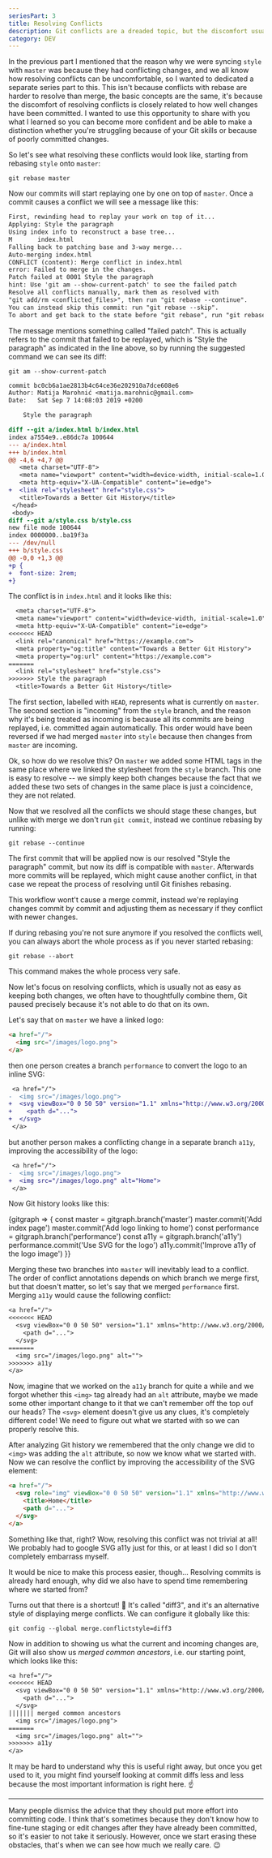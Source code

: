 ```yaml
---
seriesPart: 3
title: Resolving Conflicts
description: Git conflicts are a dreaded topic, but the discomfort usually stems from the fact that they are unexpected. So let's talk about them here, very expectedly.
category: DEV
---
```


In the previous part I mentioned that the reason why we were syncing `style` with `master` was because they had conflicting changes, and we all know how resolving conflicts can be uncomfortable, so I wanted to dedicated a separate series part to this. This isn't because conflicts with rebase are harder to resolve than merge, the basic concepts are the same, it's because the discomfort of resolving conflicts is closely related to how well changes have been committed. I wanted to use this opportunity to share with you what I learned so you can become more confident and be able to make a distinction whether you're struggling because of your Git skills or because of poorly committed changes.

So let's see what resolving these conflicts would look like, starting from rebasing `style` onto `master`:

```shell
git rebase master
```

Now our commits will start replaying one by one on top of `master`. Once a commit causes a conflict we will see a message like this:

```txt
First, rewinding head to replay your work on top of it...
Applying: Style the paragraph
Using index info to reconstruct a base tree...
M       index.html
Falling back to patching base and 3-way merge...
Auto-merging index.html
CONFLICT (content): Merge conflict in index.html
error: Failed to merge in the changes.
Patch failed at 0001 Style the paragraph
hint: Use 'git am --show-current-patch' to see the failed patch
Resolve all conflicts manually, mark them as resolved with
"git add/rm <conflicted_files>", then run "git rebase --continue".
You can instead skip this commit: run "git rebase --skip".
To abort and get back to the state before "git rebase", run "git rebase --abort".
```

The message mentions something called "failed patch". This is actually refers to the commit that failed to be replayed, which is "Style the paragraph" as indicated in the line above, so by running the suggested command we can see its diff:

```shell
git am --show-current-patch
```

```diff
commit bc0cb6a1ae2813b4c64ce36e202910a7dce608e6
Author: Matija Marohnić <matija.marohnic@gmail.com>
Date:   Sat Sep 7 14:08:03 2019 +0200

    Style the paragraph

diff --git a/index.html b/index.html
index a7554e9..e86dc7a 100644
--- a/index.html
+++ b/index.html
@@ -4,6 +4,7 @@
   <meta charset="UTF-8">
   <meta name="viewport" content="width=device-width, initial-scale=1.0">
   <meta http-equiv="X-UA-Compatible" content="ie=edge">
+  <link rel="stylesheet" href="style.css">
   <title>Towards a Better Git History</title>
 </head>
 <body>
diff --git a/style.css b/style.css
new file mode 100644
index 0000000..ba19f3a
--- /dev/null
+++ b/style.css
@@ -0,0 +1,3 @@
+p {
+  font-size: 2rem;
+}
```

The conflict is in `index.html` and it looks like this:

```txt
  <meta charset="UTF-8">
  <meta name="viewport" content="width=device-width, initial-scale=1.0">
  <meta http-equiv="X-UA-Compatible" content="ie=edge">
<<<<<<< HEAD
  <link rel="canonical" href="https://example.com">
  <meta property="og:title" content="Towards a Better Git History">
  <meta property="og:url" content="https://example.com">
=======
  <link rel="stylesheet" href="style.css">
>>>>>>> Style the paragraph
  <title>Towards a Better Git History</title>
```

The first section, labelled with `HEAD`, represents what is currently on `master`. The second section is "incoming" from the `style` branch, and the reason why it's being treated as incoming is because all its commits are being replayed, i.e. committed again automatically. This order would have been reversed if we had merged `master` into `style` because then changes from `master` are incoming.

Ok, so how do we resolve this? On `master` we added some HTML tags in the same place where we linked the stylesheet from the `style` branch. This one is easy to resolve -- we simply keep both changes because the fact that we added these two sets of changes in the same place is just a coincidence, they are not related.

Now that we resolved all the conflicts we should stage these changes, but unlike with merge we don't run `git commit`, instead we continue rebasing by running:

```shell
git rebase --continue
```

The first commit that will be applied now is our resolved "Style the paragraph" commit, but now its diff is compatible with `master`. Afterwards more commits will be replayed, which might cause another conflict, in that case we repeat the process of resolving until Git finishes rebasing.

This workflow wont't cause a merge commit, instead we're replaying changes commit by commit and adjusting them as necessary if they conflict with newer changes.

If during rebasing you're not sure anymore if you resolved the conflicts well, you can always abort the whole process as if you never started rebasing:

```shell
git rebase --abort
```

This command makes the whole process very safe.

Now let's focus on resolving conflicts, which is usually not as easy as keeping both changes, we often have to thoughtfully combine them, Git paused precisely because it's not able to do that on its own.

Let's say that on `master` we have a linked logo:

```html
<a href="/">
  <img src="/images/logo.png">
</a>
```

then one person creates a branch `performance` to convert the logo to an inline SVG:

```diff
 <a href="/">
-  <img src="/images/logo.png">
+  <svg viewBox="0 0 50 50" version="1.1" xmlns="http://www.w3.org/2000/svg">
+    <path d="...">
+  </svg>
 </a>
```

but another person makes a conflicting change in a separate branch `a11y`, improving the accessibility of the logo:

```diff
 <a href="/">
-  <img src="/images/logo.png">
+  <img src="/images/logo.png" alt="Home">
 </a>
```

Now Git history looks like this:

<Gitgraph>
  {gitgraph => {
    const master = gitgraph.branch('master')
    master.commit('Add index page')
    master.commit('Add logo linking to home')
    const performance = gitgraph.branch('performance')
    const a11y = gitgraph.branch('a11y')
    performance.commit('Use SVG for the logo')
    a11y.commit('Improve a11y of the logo image')
  }}
</Gitgraph>

Merging these two branches into `master` will inevitably lead to a conflict. The order of conflict annotations depends on which branch we merge first, but that doesn't matter, so let's say that we merged `performance` first. Merging `a11y` would cause the following conflict:

```txt
<a href="/">
<<<<<<< HEAD
  <svg viewBox="0 0 50 50" version="1.1" xmlns="http://www.w3.org/2000/svg">
    <path d="...">
  </svg>
=======
  <img src="/images/logo.png" alt="">
>>>>>>> a11y
</a>
```

Now, imagine that we worked on the `a11y` branch for quite a while and we forgot whether this `<img>` tag already had an `alt` attribute, maybe we made some other important change to it that we can't remember off the top ouf our heads? The `<svg>` element doesn't give us any clues, it's completely different code! We need to figure out what we started with so we can properly resolve this.

After analyzing Git history we remembered that the only change we did to `<img>` was adding the `alt` attribute, so now we know what we started with. Now we can resolve the conflict by improving the accessibility of the SVG element:

```html
<a href="/">
  <svg role="img" viewBox="0 0 50 50" version="1.1" xmlns="http://www.w3.org/2000/svg">
    <title>Home</title>
    <path d="...">
  </svg>
</a>
```

Something like that, right? Wow, resolving this conflict was not trivial at all! We probably had to google SVG a11y just for this, or at least I did so I don't completely embarrass myself.

It would be nice to make this process easier, though... Resolving commits is already hard enough, why did we also have to spend time remembering where we started from?

Turns out that there is a shortcut! 🎉 It's called "diff3", and it's an alternative style of displaying merge conflicts. We can configure it globally like this:

```shell
git config --global merge.conflictstyle=diff3
```

Now in addition to showing us what the current and incoming changes are, Git will also show us _merged common ancestors_, i.e. our starting point, which looks like this:

```txt
<a href="/">
<<<<<<< HEAD
  <svg viewBox="0 0 50 50" version="1.1" xmlns="http://www.w3.org/2000/svg">
    <path d="...">
  </svg>
||||||| merged common ancestors
  <img src="/images/logo.png">
=======
  <img src="/images/logo.png" alt="">
>>>>>>> a11y
</a>
```

It may be hard to understand why this is useful right away, but once you get used to it, you might find yourself looking at commit diffs less and less because the most important information is right here. ☝️

---

Many people dismiss the advice that they should put more effort into committing code. I think that's sometimes because they don't know how to fine-tune staging or edit changes after they have already been committed, so it's easier to not take it seriously. However, once we start erasing these obstacles, that's when we can see how much we really care. 😉
